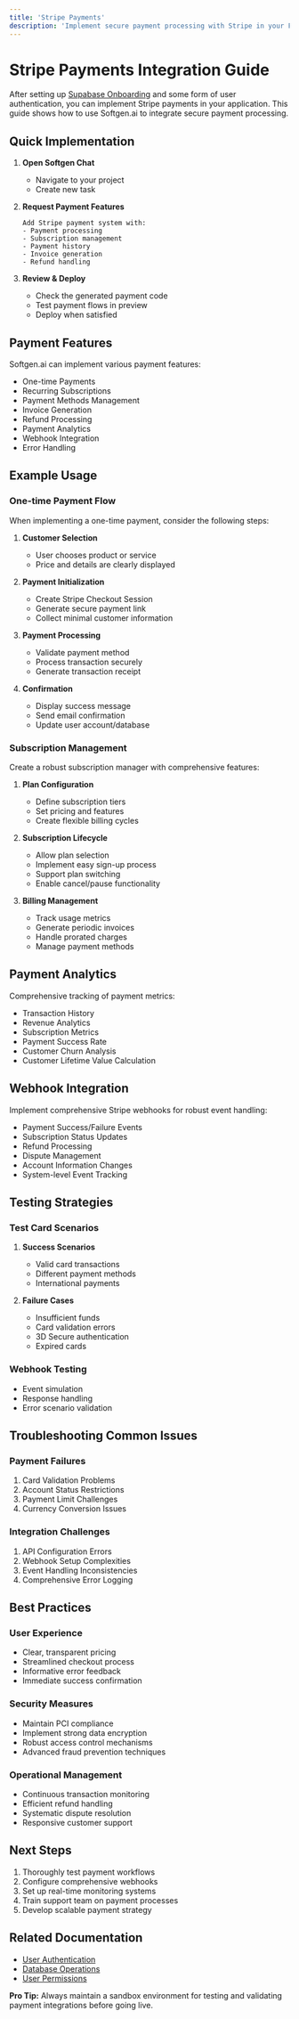 ```yaml
---
title: 'Stripe Payments'
description: 'Implement secure payment processing with Stripe in your Full Stack project'
---
```


# Stripe Payments Integration Guide

After setting up [Supabase Onboarding](/fullstack/supabase-onboarding) and some form of user authentication, you can implement Stripe payments in your application. This guide shows how to use Softgen.ai to integrate secure payment processing.

## Quick Implementation

1. **Open Softgen Chat**
   - Navigate to your project
   - Create new task

2. **Request Payment Features**
   ```plaintext
   Add Stripe payment system with:
   - Payment processing
   - Subscription management
   - Payment history
   - Invoice generation
   - Refund handling
   ```

3. **Review & Deploy**
   - Check the generated payment code
   - Test payment flows in preview
   - Deploy when satisfied

## Payment Features

Softgen.ai can implement various payment features:

- One-time Payments
- Recurring Subscriptions
- Payment Methods Management
- Invoice Generation
- Refund Processing
- Payment Analytics
- Webhook Integration
- Error Handling

## Example Usage

### One-time Payment Flow

When implementing a one-time payment, consider the following steps:

1. **Customer Selection**
   - User chooses product or service
   - Price and details are clearly displayed

2. **Payment Initialization**
   - Create Stripe Checkout Session
   - Generate secure payment link
   - Collect minimal customer information

3. **Payment Processing**
   - Validate payment method
   - Process transaction securely
   - Generate transaction receipt

4. **Confirmation**
   - Display success message
   - Send email confirmation
   - Update user account/database

### Subscription Management

Create a robust subscription manager with comprehensive features:

1. **Plan Configuration**
   - Define subscription tiers
   - Set pricing and features
   - Create flexible billing cycles

2. **Subscription Lifecycle**
   - Allow plan selection
   - Implement easy sign-up process
   - Support plan switching
   - Enable cancel/pause functionality

3. **Billing Management**
   - Track usage metrics
   - Generate periodic invoices
   - Handle prorated charges
   - Manage payment methods

## Payment Analytics

Comprehensive tracking of payment metrics:

- Transaction History
- Revenue Analytics
- Subscription Metrics
- Payment Success Rate
- Customer Churn Analysis
- Customer Lifetime Value Calculation

## Webhook Integration

Implement comprehensive Stripe webhooks for robust event handling:

- Payment Success/Failure Events
- Subscription Status Updates
- Refund Processing
- Dispute Management
- Account Information Changes
- System-level Event Tracking

## Testing Strategies

### Test Card Scenarios
1. **Success Scenarios**
   - Valid card transactions
   - Different payment methods
   - International payments

2. **Failure Cases**
   - Insufficient funds
   - Card validation errors
   - 3D Secure authentication
   - Expired cards

### Webhook Testing
- Event simulation
- Response handling
- Error scenario validation

## Troubleshooting Common Issues

### Payment Failures
1. Card Validation Problems
2. Account Status Restrictions
3. Payment Limit Challenges
4. Currency Conversion Issues

### Integration Challenges
1. API Configuration Errors
2. Webhook Setup Complexities
3. Event Handling Inconsistencies
4. Comprehensive Error Logging

## Best Practices

### User Experience
- Clear, transparent pricing
- Streamlined checkout process
- Informative error feedback
- Immediate success confirmation

### Security Measures
- Maintain PCI compliance
- Implement strong data encryption
- Robust access control mechanisms
- Advanced fraud prevention techniques

### Operational Management
- Continuous transaction monitoring
- Efficient refund handling
- Systematic dispute resolution
- Responsive customer support

## Next Steps

1. Thoroughly test payment workflows
2. Configure comprehensive webhooks
3. Set up real-time monitoring systems
4. Train support team on payment processes
5. Develop scalable payment strategy

## Related Documentation
- [User Authentication](/fullstack/user-authentication)
- [Database Operations](/fullstack/database-operations)
- [User Permissions](/fullstack/user-permissions)

**Pro Tip:** Always maintain a sandbox environment for testing and validating payment integrations before going live.